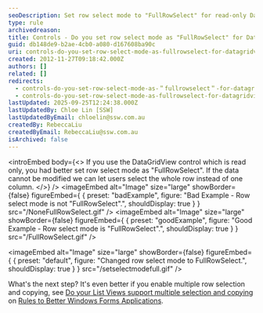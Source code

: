 ```yaml
---
seoDescription: Set row select mode to "FullRowSelect" for read-only DataGridViews to allow users to select entire rows instead of individual columns.
type: rule
archivedreason:
title: Controls - Do you set row select mode as "FullRowSelect" for DataGridView if it is read only? (Windows Forms Only)
guid: db148de9-b2ae-4cb0-a080-d167608ba90c
uri: controls-do-you-set-row-select-mode-as-fullrowselect-for-datagridview-if-it-is-read-only-windows-forms-only
created: 2012-11-27T09:18:42.000Z
authors: []
related: []
redirects:
  - controls-do-you-set-row-select-mode-as-＂fullrowselect＂-for-datagridview-if-it-is-read-only-(windows-forms-only)
  - controls-do-you-set-row-select-mode-as-fullrowselect-for-datagridview-if-it-is-read-only-(windows-forms-only)
lastUpdated: 2025-09-25T12:24:38.000Z
lastUpdatedBy: Chloe Lin [SSW]
lastUpdatedByEmail: chloelin@ssw.com.au
createdBy: RebeccaLiu
createdByEmail: RebeccaLiu@ssw.com.au
isArchived: false
---
```


<introEmbed
  body={<>
If you use the DataGridView control which is read only, you had better set row select mode as "FullRowSelect". If the data cannot be modified we can let users select the whole row instead of one column.
  </>}
/>
<imageEmbed
  alt="Image"
  size="large"
  showBorder={false}
  figureEmbed={ {
    preset: "badExample",
    figure: "Bad Example - Row select mode is not \"FullRowSelect\".",
    shouldDisplay: true
  } }
  src="/NoneFullRowSelect.gif"
/>
<imageEmbed
  alt="Image"
  size="large"
  showBorder={false}
  figureEmbed={ {
    preset: "goodExample",
    figure: "Good Example - Row select mode is \"FullRowSelect\".",
    shouldDisplay: true
  } }
  src="/FullRowSelect.gif"
/>


<imageEmbed
  alt="Image"
  size="large"
  showBorder={false}
  figureEmbed={ {
    preset: "default",
    figure: "Changed row select mode to FullRowSelect.",
    shouldDisplay: true
  } }
  src="/setselectmodefull.gif"
/>

What's the next step? It's even better if you enable multiple row selection and copying, see [Do your List Views support multiple selection and copying](http://www.ssw.com.au/ssw/Standards/Rules/RulesToBetterWindowsForms.aspx#ListView) on [Rules to Better Windows Forms Applications](http://www.ssw.com.au/ssw/Standards/Rules/RulesToBetterWindowsForms.aspx).
